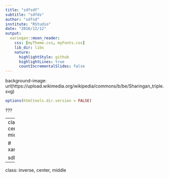 ```yaml
---
title: "sdfsdf"
subtitle: "sdfds"
author: "sdfsd"
institute: "RStudio"
date: "2016/12/12"
output:
  xaringan::moon_reader:
    css: [myTheme.css, myFonts.css]
    lib_dir: libs
    nature:
      highlightStyle: github
      highlightLines: true
      countIncrementalSlides: false
---
```


background-image: url(https://upload.wikimedia.org/wikipedia/commons/b/be/Sharingan_triple.svg)

```r
options(htmltools.dir.version = FALSE)
```

???

---
class: center, middle

# xaringan

sdlkfjsdf
---
class: inverse, center, middle
